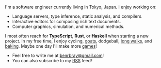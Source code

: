 I'm a software engineer currently living in Tokyo, Japan.  I enjoy working on:

* Language servers, type inference, static analysis, and compilers.
* Interactive editors for composing rich text documents.
* Computer graphics, simulation, and numerical methods.

I most often reach for **TypeScript**, **Rust**, or **Haskell** when starting a new project.  In my free time, I enjoy cycling, [goats](/images/photos/ben-goat.jpg), dodgeball, [long walks](/images/photos/tokyo-walking-map.jpg), and [baking](/images/photos/sourdough.jpg).  Maybe one day I'll make more [games](http://www.newgrounds.com/portal/view/512482)!

* Feel free to write me at <a href="mailto:benrbray@gmail.com">benrbray@gmail.com</a>!
* You can also subscribe to my [RSS](/rss.xml) feed!